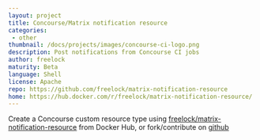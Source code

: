 ```yaml
---
layout: project
title: Concourse/Matrix notification resource
categories: 
 - other
thumbnail: /docs/projects/images/concourse-ci-logo.png
description: Post notifications from Concourse CI jobs
author: freelock
maturity: Beta
language: Shell
license: Apache
repo: https://github.com/freelock/matrix-notification-resource
home: https://hub.docker.com/r/freelock/matrix-notification-resource/
---
```


Create a Concourse custom resource type using [freelock/matrix-notification-resource](https://hub.docker.com/r/freelock/matrix-notification-resource/) from Docker Hub, or fork/contribute on [github](https://github.com/freelock/matrix-notification-resource)


